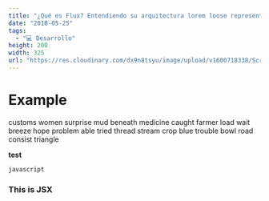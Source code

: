 ```yaml
---
title: "¿Qué es Flux? Entendiendo su arquitectura lorem loose represent "
date: "2018-05-25"
tags:
  - "💻 Desarrollo"
height: 200
width: 325
url: "https://res.cloudinary.com/dx9n8tsyu/image/upload/v1600718338/Screenshot_2020-09-20_exam2_1_v87tnz.png"
---
```


# Example

customs women surprise mud beneath medicine caught farmer load wait breeze hope problem able tried thread stream crop blue trouble bowl road consist triangle

**test**

`javascript`

<div style={{ padding: "20px", backgroundColor: "#c4c4" }}>
  <h3>This is JSX</h3>
</div>
